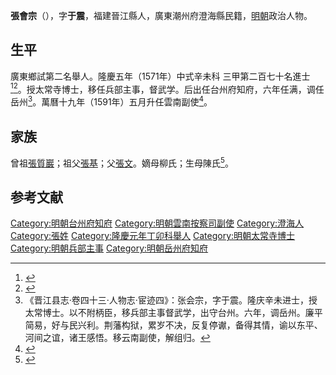 {{明清人物信息框
| 姓名 = 張會宗
| 原名 =
| 圖片名稱= 
| 圖片大小 =
| 圖片說明 = 
| 最高職務 =中憲大夫雲南按察司副使
| 國家 = 大明 
| 爵位 =
| 籍貫 = 福建晉江縣
| 族裔 = 
| 字號 = 
| 諡號 =
| 出生日期 = 嘉靖丙申十月二十一日
| 出生地點 = <!---福建晉江縣人--->
| 逝世日期 = 萬曆己亥七月二十四日
| 逝世地點 =
| 墓葬 =
| 配偶 = 
| 親屬 = 
| 出身 =
* 隆慶元年丁卯科舉人
* 隆慶五年辛未科同進士出身
| 經歷 =
| 著作 =  
}}
'''張會宗'''（{{bd|1536年||1599年|catIdx=}}），字'''于震'''，福建晉江縣人，廣東潮州府澄海縣民籍，[[明朝|明朝]]政治人物。

== 生平 ==
廣東鄉試第二名舉人。隆慶五年（1571年）中式辛未科<!---會試第一百六十六名--->三甲第二百七十名進士<ref>{{Cite book|title=《皇明贡举考》卷五|last=（明）[[张朝瑞|张朝瑞]]|first=|publisher=《续修四库全书》史部第828册|year=|isbn=|location=|pages=}}</ref><ref>{{Cite book|title=贡举志五种 上|last=鲁小俊，江俊伟著|first=|publisher=武汉：武汉大学出版社|year=2009|isbn=978-7-307-07043-1|location=|pages=}}</ref>。授太常寺博士，移任兵部主事，督武学。后出任台州府知府，六年任满，调任岳州<ref>《晋江县志·卷四十三·人物志·宦迹四》：张会宗，字于震。隆庆辛未进士，授太常博士。以不附柄臣，移兵部主事督武学，出守台州。六年，调岳州。廉平简易，好与民兴利。荆藩构狱，累岁不决，反复停谳，备得其情，谕以东平、河间之谊，诸王感悟。移云南副使，解组归。</ref>。萬曆十九年（1591年）五月升任雲南副使<ref>{{cite news|title=明朝潮州府文进士名录|url=http://zt.czonline.net/2010wenhua/txcr/chaorendongtai/kejiao/2010-12-02/31625.html|accessdate=2013-08-07|newspaper=潮州热线|archive-url=https://web.archive.org/web/20131004220414/http://zt.czonline.net/2010wenhua/txcr/chaorendongtai/kejiao/2010-12-02/31625.html|archive-date=2013-10-04|dead-url=yes}}</ref>。

== 家族 ==
曾祖[[張質巖|張質巖]]；祖父[[張基|張基]]；父[[張文|張文]]。嫡母柳氏；生母陳氏<ref>{{Cite book|title=天一阁藏明代科举录选刊 登科录 点校本|last=龚延明主编|first=|publisher=宁波出版社|year=2016|isbn=978-7-5526-2320-8|location=宁波|pages=|quote=《天一閣藏明代科舉錄選刊.登科錄》之《隆慶五年辛未科登科錄》}}</ref>。

==参考文献==
{{reflist}}

{{start box}}
{{s-off}}
{{s-before|[[計謙亨|計謙亨]]}}
{{s-title|明朝台州府知府|1580年－1586年}}
{{s-after|[[楊道會|楊道會]]}}
{{end box}}

{{明朝人物小作品}}
{{隆慶五年辛未科殿試金榜}}
{{DEFAULTSORT:}}
[[Category:明朝台州府知府|Category:明朝台州府知府]]
[[Category:明朝雲南按察司副使|Category:明朝雲南按察司副使]]
[[Category:澄海人|Category:澄海人]]
[[Category:張姓|Category:張姓]]
[[Category:隆慶元年丁卯科舉人|Category:隆慶元年丁卯科舉人]]
[[Category:明朝太常寺博士|Category:明朝太常寺博士]]
[[Category:明朝兵部主事|Category:明朝兵部主事]]
[[Category:明朝岳州府知府|Category:明朝岳州府知府]]